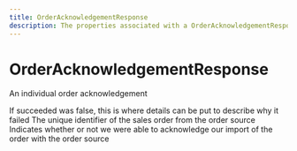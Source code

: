 ```yaml
---
title: OrderAcknowledgementResponse
description: The properties associated with a OrderAcknowledgementResponse
---
```


OrderAcknowledgementResponse
===============================================
An individual order acknowledgement

<Reference>
  <Field name="failure_reason" type="string" nullable={true}>
    <Description>
      If succeeded was false, this is where details can be put to describe why it failed
    </Description>
  </Field>
  <Field name="order_id" type="string" nullable={false}>
    <Description>
      The unique identifier of the sales order from the order source
    </Description>
  </Field>
  <Field name="succeeded" type="boolean" nullable={false}>
    <Description>
      Indicates whether or not we were able to acknowledge our import of the order with the order source
    </Description>
  </Field>
</Reference>